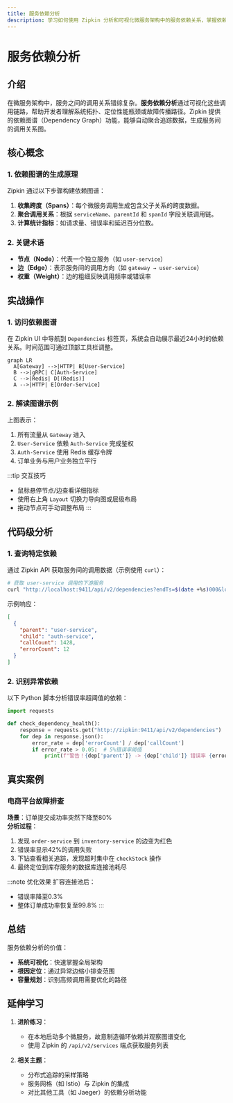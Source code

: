 ```yaml
---
title: 服务依赖分析
description: 学习如何使用 Zipkin 分析和可视化微服务架构中的服务依赖关系，掌握依赖图谱的解读方法。
---
```


# 服务依赖分析

## 介绍

在微服务架构中，服务之间的调用关系错综复杂。**服务依赖分析**通过可视化这些调用链路，帮助开发者理解系统拓扑、定位性能瓶颈或故障传播路径。Zipkin 提供的依赖图谱（Dependency Graph）功能，能够自动聚合追踪数据，生成服务间的调用关系图。

## 核心概念

### 1. 依赖图谱的生成原理
Zipkin 通过以下步骤构建依赖图谱：
1. **收集跨度（Spans）**：每个微服务调用生成包含父子关系的跨度数据。
2. **聚合调用关系**：根据 `serviceName`、`parentId` 和 `spanId` 字段关联调用链。
3. **计算统计指标**：如请求量、错误率和延迟百分位数。

### 2. 关键术语
- **节点（Node）**：代表一个独立服务（如 `user-service`）
- **边（Edge）**：表示服务间的调用方向（如 `gateway → user-service`）
- **权重（Weight）**：边的粗细反映调用频率或错误率

## 实战操作

### 1. 访问依赖图谱
在 Zipkin UI 中导航到 `Dependencies` 标签页，系统会自动展示最近24小时的依赖关系。时间范围可通过顶部工具栏调整。

```mermaid
graph LR
  A[Gateway] -->|HTTP| B[User-Service]
  B -->|gRPC| C[Auth-Service]
  C -->|Redis| D[(Redis)]
  A -->|HTTP| E[Order-Service]
```

### 2. 解读图谱示例
上图表示：
1. 所有流量从 `Gateway` 进入
2. `User-Service` 依赖 `Auth-Service` 完成鉴权
3. `Auth-Service` 使用 Redis 缓存令牌
4. 订单业务与用户业务独立平行

:::tip 交互技巧
- 鼠标悬停节点/边查看详细指标
- 使用右上角 `Layout` 切换力导向图或层级布局
- 拖动节点可手动调整布局
:::

## 代码级分析

### 1. 查询特定依赖
通过 Zipkin API 获取服务间的调用数据（示例使用 `curl`）：

```bash
# 获取 user-service 调用的下游服务
curl "http://localhost:9411/api/v2/dependencies?endTs=$(date +%s)000&lookback=86400000"
```

示例响应：
```json
[
  {
    "parent": "user-service",
    "child": "auth-service",
    "callCount": 1428,
    "errorCount": 12
  }
]
```

### 2. 识别异常依赖
以下 Python 脚本分析错误率超阈值的依赖：

```python
import requests

def check_dependency_health():
    response = requests.get("http://zipkin:9411/api/v2/dependencies")
    for dep in response.json():
        error_rate = dep['errorCount'] / dep['callCount']
        if error_rate > 0.05:  # 5%错误率阈值
            print(f"警告！{dep['parent']} -> {dep['child']} 错误率 {error_rate:.2%}")
```

## 真实案例

### 电商平台故障排查
**场景**：订单提交成功率突然下降至80%  
**分析过程**：
1. 发现 `order-service` 到 `inventory-service` 的边变为红色
2. 错误率显示42%的调用失败
3. 下钻查看相关追踪，发现超时集中在 `checkStock` 操作
4. 最终定位到库存服务的数据库连接池耗尽

:::note 优化效果
扩容连接池后：
- 错误率降至0.3%
- 整体订单成功率恢复至99.8%
:::

## 总结

服务依赖分析的价值：
- **系统可视化**：快速掌握全局架构
- **根因定位**：通过异常边缩小排查范围
- **容量规划**：识别高频调用需要优化的路径

## 延伸学习

1. **进阶练习**：
   - 在本地启动多个微服务，故意制造循环依赖并观察图谱变化
   - 使用 Zipkin 的 `/api/v2/services` 端点获取服务列表

2. **相关主题**：
   - 分布式追踪的采样策略
   - 服务网格（如 Istio）与 Zipkin 的集成
   - 对比其他工具（如 Jaeger）的依赖分析功能